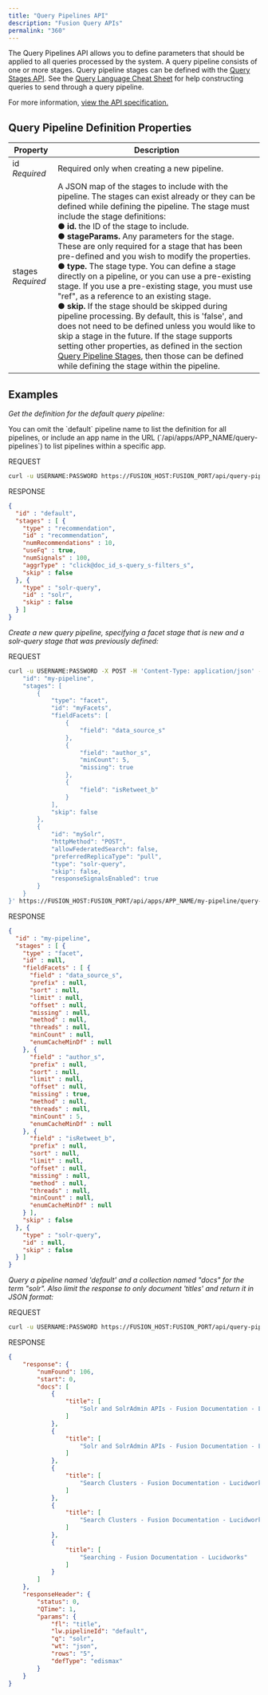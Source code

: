```yaml
---
title: "Query Pipelines API"
description: "Fusion Query APIs"
permalink: "360"
---
```


The Query Pipelines API allows you to define parameters that should be applied to all queries processed by the system. A query pipeline consists of one or more stages. Query pipeline stages can be defined with the [Query Stages API](/fusion/5.9/362/query-stages-api). See the [Query Language Cheat Sheet](/fusion/5.9/199/solr-query-language-cheat-sheet) for help constructing queries to send through a query pipeline.

For more information, [view the API specification.](?open-api=true)

## Query Pipeline Definition Properties

| Property | Description |
| --- | --- |
| id  *Required* | Required only when creating a new pipeline. |
| stages  *Required* | A JSON map of the stages to include with the pipeline. The stages can exist already or they can be defined while defining the pipeline.  The stage must include the stage definitions: <br/>● **id.** the ID of the stage to include.<br/>● **stageParams.** Any parameters for the stage. These are only required for a stage that has been pre-defined and you wish to modify the properties.<br/>● **type.** The stage type. You can define a stage directly on a pipeline, or you can use a pre-existing stage. If you use a pre-existing stage, you must use "ref", as a reference to an existing stage.<br/>● **skip.** If the stage should be skipped during pipeline processing. By default, this is 'false', and does not need to be defined unless you would like to skip a stage in the future.  If the stage supports setting other properties, as defined in the section [Query Pipeline Stages](/fusion/5.9/169/query-pipeline-stages), then those can be defined while defining the stage within the pipeline. |

## Examples

*Get the definition for the default query pipeline:*

<Tip>
You can omit the `default` pipeline name to list the definition for all pipelines, or include an app name in the URL (`/api/apps/APP_NAME/query-pipelines`) to list pipelines within a specific app.
</Tip>

REQUEST

```bash
curl -u USERNAME:PASSWORD https://FUSION_HOST:FUSION_PORT/api/query-pipelines/default
```

RESPONSE

```json
{
  "id" : "default",
  "stages" : [ {
    "type" : "recommendation",
    "id" : "recommendation",
    "numRecommendations" : 10,
    "useFq" : true,
    "numSignals" : 100,
    "aggrType" : "click@doc_id_s-query_s-filters_s",
    "skip" : false
  }, {
    "type" : "solr-query",
    "id" : "solr",
    "skip" : false
  } ]
}
```

*Create a new query pipeline, specifying a facet stage that is new and a solr-query stage that was previously defined:*

REQUEST

```bash
curl -u USERNAME:PASSWORD -X POST -H 'Content-Type: application/json' -d '{
    "id": "my-pipeline",
    "stages": [
        {
            "type": "facet",
            "id": "myFacets",
            "fieldFacets": [
                {
                    "field": "data_source_s"
                },
                {
                    "field": "author_s",
                    "minCount": 5,
                    "missing": true
                },
                {
                    "field": "isRetweet_b"
                }
            ],
            "skip": false
        },
        {
            "id": "mySolr",
            "httpMethod": "POST",
            "allowFederatedSearch": false,
            "preferredReplicaType": "pull",
            "type": "solr-query",
            "skip": false,
            "responseSignalsEnabled": true
        }
    }
}' https://FUSION_HOST:FUSION_PORT/api/apps/APP_NAME/my-pipeline/query-pipelines
```

RESPONSE

```json
{
  "id" : "my-pipeline",
  "stages" : [ {
    "type" : "facet",
    "id" : null,
    "fieldFacets" : [ {
      "field" : "data_source_s",
      "prefix" : null,
      "sort" : null,
      "limit" : null,
      "offset" : null,
      "missing" : null,
      "method" : null,
      "threads" : null,
      "minCount" : null,
      "enumCacheMinDf" : null
    }, {
      "field" : "author_s",
      "prefix" : null,
      "sort" : null,
      "limit" : null,
      "offset" : null,
      "missing" : true,
      "method" : null,
      "threads" : null,
      "minCount" : 5,
      "enumCacheMinDf" : null
    }, {
      "field" : "isRetweet_b",
      "prefix" : null,
      "sort" : null,
      "limit" : null,
      "offset" : null,
      "missing" : null,
      "method" : null,
      "threads" : null,
      "minCount" : null,
      "enumCacheMinDf" : null
    } ],
    "skip" : false
  }, {
    "type" : "solr-query",
    "id" : null,
    "skip" : false
  } ]
}
```

*Query a pipeline named 'default' and a collection named "docs" for the term "solr". Also limit the response to only document 'titles' and return it in JSON format:*

REQUEST

```bash
curl -u USERNAME:PASSWORD https://FUSION_HOST:FUSION_PORT/api/query-pipelines/default/collections/docs/select?q=solr&fl=title&wt=json
```

RESPONSE

```json
{
    "response": {
        "numFound": 106,
        "start": 0,
        "docs": [
            {
                "title": [
                    "Solr and SolrAdmin APIs - Fusion Documentation - Lucidworks"
                ]
            },
            {
                "title": [
                    "Solr and SolrAdmin APIs - Fusion Documentation - Lucidworks"
                ]
            },
            {
                "title": [
                    "Search Clusters - Fusion Documentation - Lucidworks"
                ]
            },
            {
                "title": [
                    "Search Clusters - Fusion Documentation - Lucidworks"
                ]
            },
            {
                "title": [
                    "Searching - Fusion Documentation - Lucidworks"
                ]
            }
        ]
    },
    "responseHeader": {
        "status": 0,
        "QTime": 1,
        "params": {
            "fl": "title",
            "lw.pipelineId": "default",
            "q": "solr",
            "wt": "json",
            "rows": "5",
            "defType": "edismax"
        }
    }
}
```